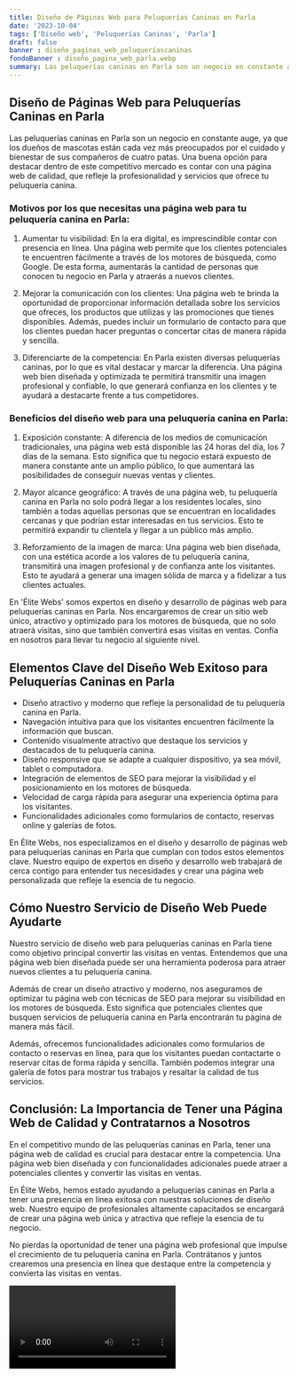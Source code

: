 ```yaml
---
title: Diseño de Páginas Web para Peluquerías Caninas en Parla
date: '2023-10-04'
tags: ['Diseño web', 'Peluquerías Caninas', 'Parla']
draft: false
banner : diseño_paginas_web_peluqueríascaninas
fondoBanner : diseño_pagina_web_parla.webp
summary: Las peluquerías caninas en Parla son un negocio en constante auge, ya que los dueños de mascotas están cada vez más preocupados por el cuidado y bienestar de sus compañeros de cuatro patas. Una buena opción para destacar dentro de este competitivo mercado es contar con una página web de calidad, que refleje la profesionalidad y servicios que ofrece tu peluquería canina.
---
```


## Diseño de Páginas Web para Peluquerías Caninas en Parla

Las peluquerías caninas en Parla son un negocio en constante auge, ya que los dueños de mascotas están cada vez más preocupados por el cuidado y bienestar de sus compañeros de cuatro patas. Una buena opción para destacar dentro de este competitivo mercado es contar con una página web de calidad, que refleje la profesionalidad y servicios que ofrece tu peluquería canina.

### Motivos por los que necesitas una página web para tu peluquería canina en Parla:
1. Aumentar tu visibilidad: En la era digital, es imprescindible contar con presencia en línea. Una página web permite que los clientes potenciales te encuentren fácilmente a través de los motores de búsqueda, como Google. De esta forma, aumentarás la cantidad de personas que conocen tu negocio en Parla y atraerás a nuevos clientes.

2. Mejorar la comunicación con los clientes: Una página web te brinda la oportunidad de proporcionar información detallada sobre los servicios que ofreces, los productos que utilizas y las promociones que tienes disponibles. Además, puedes incluir un formulario de contacto para que los clientes puedan hacer preguntas o concertar citas de manera rápida y sencilla.

3. Diferenciarte de la competencia: En Parla existen diversas peluquerías caninas, por lo que es vital destacar y marcar la diferencia. Una página web bien diseñada y optimizada te permitirá transmitir una imagen profesional y confiable, lo que generará confianza en los clientes y te ayudará a destacarte frente a tus competidores.

### Beneficios del diseño web para una peluquería canina en Parla:
1. Exposición constante: A diferencia de los medios de comunicación tradicionales, una página web está disponible las 24 horas del día, los 7 días de la semana. Esto significa que tu negocio estará expuesto de manera constante ante un amplio público, lo que aumentará las posibilidades de conseguir nuevas ventas y clientes.

2. Mayor alcance geográfico: A través de una página web, tu peluquería canina en Parla no solo podrá llegar a los residentes locales, sino también a todas aquellas personas que se encuentran en localidades cercanas y que podrían estar interesadas en tus servicios. Esto te permitirá expandir tu clientela y llegar a un público más amplio.

3. Reforzamiento de la imagen de marca: Una página web bien diseñada, con una estética acorde a los valores de tu peluquería canina, transmitirá una imagen profesional y de confianza ante los visitantes. Esto te ayudará a generar una imagen sólida de marca y a fidelizar a tus clientes actuales.

En 'Élite Webs' somos expertos en diseño y desarrollo de páginas web para peluquerías caninas en Parla. Nos encargaremos de crear un sitio web único, atractivo y optimizado para los motores de búsqueda, que no solo atraerá visitas, sino que también convertirá esas visitas en ventas. Confía en nosotros para llevar tu negocio al siguiente nivel.

<GifSeo />

<Cta />

## Elementos Clave del Diseño Web Exitoso para Peluquerías Caninas en Parla

- Diseño atractivo y moderno que refleje la personalidad de tu peluquería canina en Parla.
- Navegación intuitiva para que los visitantes encuentren fácilmente la información que buscan.
- Contenido visualmente atractivo que destaque los servicios y destacados de tu peluquería canina.
- Diseño responsive que se adapte a cualquier dispositivo, ya sea móvil, tablet o computadora.
- Integración de elementos de SEO para mejorar la visibilidad y el posicionamiento en los motores de búsqueda.
- Velocidad de carga rápida para asegurar una experiencia óptima para los visitantes.
- Funcionalidades adicionales como formularios de contacto, reservas online y galerías de fotos.

En Élite Webs, nos especializamos en el diseño y desarrollo de páginas web para peluquerías caninas en Parla que cumplan con todos estos elementos clave. Nuestro equipo de expertos en diseño y desarrollo web trabajará de cerca contigo para entender tus necesidades y crear una página web personalizada que refleje la esencia de tu negocio.

## Cómo Nuestro Servicio de Diseño Web Puede Ayudarte

Nuestro servicio de diseño web para peluquerías caninas en Parla tiene como objetivo principal convertir las visitas en ventas. Entendemos que una página web bien diseñada puede ser una herramienta poderosa para atraer nuevos clientes a tu peluquería canina.

Además de crear un diseño atractivo y moderno, nos aseguramos de optimizar tu página web con técnicas de SEO para mejorar su visibilidad en los motores de búsqueda. Esto significa que potenciales clientes que busquen servicios de peluquería canina en Parla encontrarán tu página de manera más fácil.

Además, ofrecemos funcionalidades adicionales como formularios de contacto o reservas en línea, para que los visitantes puedan contactarte o reservar citas de forma rápida y sencilla. También podemos integrar una galería de fotos para mostrar tus trabajos y resaltar la calidad de tus servicios.

## Conclusión: La Importancia de Tener una Página Web de Calidad y Contratarnos a Nosotros

En el competitivo mundo de las peluquerías caninas en Parla, tener una página web de calidad es crucial para destacar entre la competencia. Una página web bien diseñada y con funcionalidades adicionales puede atraer a potenciales clientes y convertir las visitas en ventas.

En Élite Webs, hemos estado ayudando a peluquerías caninas en Parla a tener una presencia en línea exitosa con nuestras soluciones de diseño web. Nuestro equipo de profesionales altamente capacitados se encargará de crear una página web única y atractiva que refleje la esencia de tu negocio.

No pierdas la oportunidad de tener una página web profesional que impulse el crecimiento de tu peluquería canina en Parla. Contrátanos y juntos crearemos una presencia en línea que destaque entre la competencia y convierta las visitas en ventas.

<Video />

<CtaBot job='Peluquerías Caninas' city='Parla'/>

<Gmaps query='Parla+españa+maps' />